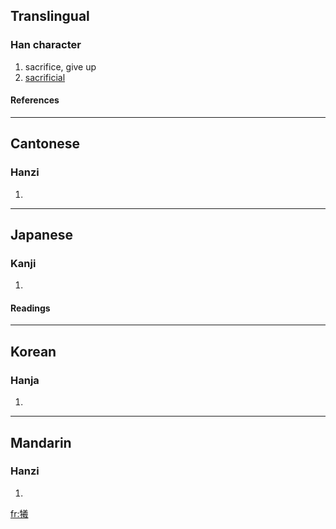 {{see|犠|牺}}

==Translingual==
===Han character===
{{Han char|rn=93|rad=牛|as=16|sn=20|four=2855<sub>3</sub>|canj=竹手廿土尸 (HQTGS)}}
# sacrifice, give up
# [[sacrificial]]
====References====
{{Han ref|kx=0705.090|dkj=20209|dj=1117.350|hdz=31822.040|uh=72A7|ud=29351|bh=C4EB|bd=50411}}

----
==Cantonese==
===Hanzi===
{{yue-hanzi|jyut=|y=hei1}}
# {{defn|Cantonese}}

----
==Japanese==
===Kanji===
{{ja-kanji|grade=|rs=牛16}}
# {{defn|Japanese}} 
====Readings====
{{ja-readings|on=[[ぎ]] (gi), [[き]] (ki)|kun=[[いけにえ]] (ikenie)}}

----
==Korean==
===Hanja===
{{ko-hanja|hangeul=[[희]], [[사]]|eumhun=|rv=hui, sa|mr=hŭi, sa|y=huy, sa}}
# {{defn|Korean}}

----
==Mandarin==
===Hanzi===
{{cmn-hanzi|sim=牺|pin=[[suō]] (suo1), [[xī]] (xi1)|wg=so<sup>1</sup>, hsi<sup>1</sup>}}
# {{defn|Mandarin}}

[[fr:犧]]